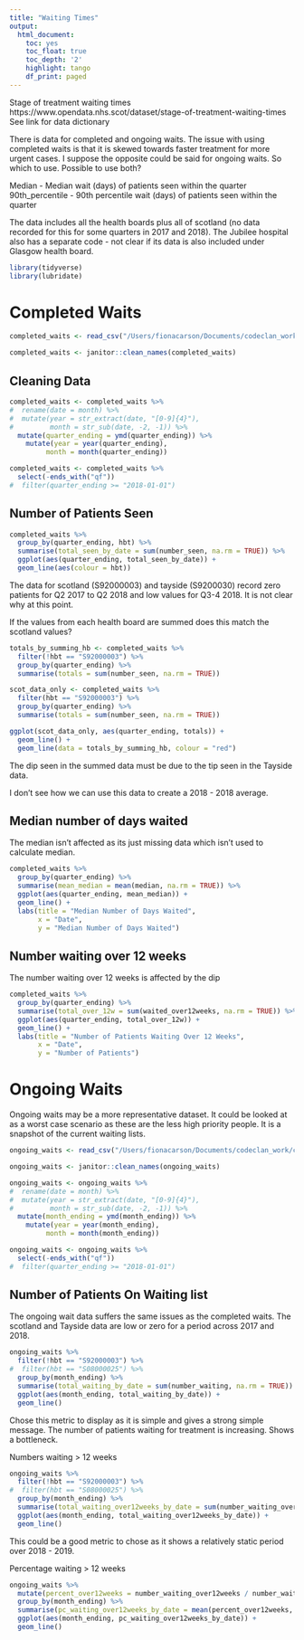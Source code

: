 ```yaml
---
title: "Waiting Times"
output:
  html_document:
    toc: yes
    toc_float: true
    toc_depth: '2'
    highlight: tango
    df_print: paged
---
```



Stage of treatment waiting times
https://www.opendata.nhs.scot/dataset/stage-of-treatment-waiting-times
See link for data dictionary

There is data for completed and ongoing waits. The issue with using completed waits is that it is skewed towards faster treatment for more urgent cases. I suppose the opposite could be said for ongoing waits. So which to use. Possible to use both?

Median - Median wait (days) of patients seen within the quarter
90th_percentile - 90th percentile wait (days) of patients seen within the quarter

The data includes all the health boards plus all of scotland (no data recorded for this for some quarters in 2017 and 2018). The Jubilee hospital also has a separate code - not clear if its data is also included under Glasgow health board. 


```r
library(tidyverse)
library(lubridate)
```

# Completed Waits

```r
completed_waits <- read_csv("/Users/fionacarson/Documents/codeclan_work/codeclan_work/week_08/codeclan_group_project/downloaded_data/sot_performance_completed_waits_sep22.csv")

completed_waits <- janitor::clean_names(completed_waits)
```
## Cleaning Data

```r
completed_waits <- completed_waits %>% 
#  rename(date = month) %>% 
#  mutate(year = str_extract(date, "[0-9]{4}"),
#         month = str_sub(date, -2, -1)) %>% 
  mutate(quarter_ending = ymd(quarter_ending)) %>% 
    mutate(year = year(quarter_ending),
         month = month(quarter_ending)) 

completed_waits <- completed_waits %>%   
  select(-ends_with("qf"))
#  filter(quarter_ending >= "2018-01-01")
```

## Number of Patients Seen

```r
completed_waits %>% 
  group_by(quarter_ending, hbt) %>% 
  summarise(total_seen_by_date = sum(number_seen, na.rm = TRUE)) %>% 
  ggplot(aes(quarter_ending, total_seen_by_date)) + 
  geom_line(aes(colour = hbt))
```
The data for scotland (S92000003) and tayside (S9200030) record zero patients for Q2 2017 to Q2 2018 and low values for Q3-4 2018. It is not clear why at this point. 

If the values from each health board are summed does this match the scotland values?

```r
totals_by_summing_hb <- completed_waits %>% 
  filter(!hbt == "S92000003") %>% 
  group_by(quarter_ending) %>% 
  summarise(totals = sum(number_seen, na.rm = TRUE))

scot_data_only <- completed_waits %>% 
  filter(hbt == "S92000003") %>% 
  group_by(quarter_ending) %>% 
  summarise(totals = sum(number_seen, na.rm = TRUE))

ggplot(scot_data_only, aes(quarter_ending, totals)) +
  geom_line() +
  geom_line(data = totals_by_summing_hb, colour = "red")

```

The dip seen in the summed data must be due to the tip seen in the Tayside data. 

I don't see how we can use this data to create a 2018 - 2018 average. 

## Median number of days waited

The median isn't affected as its just missing data which isn't used to calculate median. 

```r
completed_waits %>% 
  group_by(quarter_ending) %>% 
  summarise(mean_median = mean(median, na.rm = TRUE)) %>% 
  ggplot(aes(quarter_ending, mean_median)) + 
  geom_line() +
  labs(title = "Median Number of Days Waited",
       x = "Date",
       y = "Median Number of Days Waited")
```

## Number waiting over 12 weeks

The number waiting over 12 weeks is affected by the dip

```r
completed_waits %>% 
  group_by(quarter_ending) %>% 
  summarise(total_over_12w = sum(waited_over12weeks, na.rm = TRUE)) %>% 
  ggplot(aes(quarter_ending, total_over_12w)) + 
  geom_line() +
  labs(title = "Number of Patients Waiting Over 12 Weeks",
       x = "Date",
       y = "Number of Patients")
```




# Ongoing Waits

Ongoing waits may be a more representative dataset. It could be looked at as a worst case scenario as these are the less high priority people. It is a snapshot of the current waiting lists.

```r
ongoing_waits <- read_csv("/Users/fionacarson/Documents/codeclan_work/codeclan_work/week_08/codeclan_group_project/downloaded_data/sot_performance_ongoing_waits_sep22.csv")

ongoing_waits <- janitor::clean_names(ongoing_waits)
```
```r
ongoing_waits <- ongoing_waits %>% 
#  rename(date = month) %>% 
#  mutate(year = str_extract(date, "[0-9]{4}"),
#         month = str_sub(date, -2, -1)) %>% 
  mutate(month_ending = ymd(month_ending)) %>% 
    mutate(year = year(month_ending),
         month = month(month_ending)) 

ongoing_waits <- ongoing_waits %>%   
  select(-ends_with("qf"))
#  filter(quarter_ending >= "2018-01-01")
```




## Number of Patients On Waiting list

The ongoing wait data suffers the same issues as the completed waits. The scotland and Tayside data are low or zero for a period across 2017 and 2018. 

```r
ongoing_waits %>% 
  filter(!hbt == "S92000003") %>% 
#  filter(hbt == "S08000025") %>% 
  group_by(month_ending) %>% 
  summarise(total_waiting_by_date = sum(number_waiting, na.rm = TRUE)) %>% 
  ggplot(aes(month_ending, total_waiting_by_date)) + 
  geom_line()
```

Chose this metric to display as it is simple and gives a strong simple message. The number of patients waiting for treatment is increasing. Shows a bottleneck.


Numbers waiting > 12 weeks

```r
ongoing_waits %>% 
  filter(!hbt == "S92000003") %>% 
#  filter(hbt == "S08000025") %>% 
  group_by(month_ending) %>% 
  summarise(total_waiting_over12weeks_by_date = sum(number_waiting_over12weeks, na.rm = TRUE)) %>% 
  ggplot(aes(month_ending, total_waiting_over12weeks_by_date)) + 
  geom_line()

```

This could be a good metric to chose as it shows a relatively static period over 2018 - 2019. 


Percentage waiting > 12 weeks

```r
ongoing_waits %>% 
  mutate(percent_over12weeks = number_waiting_over12weeks / number_waiting * 100) %>% 
  group_by(month_ending) %>% 
  summarise(pc_waiting_over12weeks_by_date = mean(percent_over12weeks, na.rm = TRUE)) %>% 
  ggplot(aes(month_ending, pc_waiting_over12weeks_by_date)) + 
  geom_line()

```

